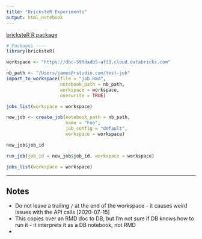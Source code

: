 ```yaml
---
title: "BricksteR Experiments"
output: html_notebook
---
```


[bricksteR R package](https://github.com/RafiKurlansik/bricksteR/)

```r
# Packages ----
library(bricksteR)
```

```r
workspace <- "https://dbc-590dadb5-af33.cloud.databricks.com"
```

```r
nb_path <- "/Users/james@rstudio.com/test-job"
import_to_workspace(file = "job.Rmd",
                    notebook_path = nb_path,
                    workspace = workspace,
                    overwrite = TRUE)
```

```r
jobs_list(workspace = workspace)
```

```r
new_job <- create_job(notebook_path = nb_path,
                      name = "Foo",
                      job_config = "default",
                      workspace = workspace)

new_job$job_id
```

```r
run_job(job_id = new_job$job_id, workspace = workspace)
```

```r
jobs_list(workspace = workspace)

```


---
## Notes
* Do not leave a trailing `/` at the end of the workspace - it causes weird issues with the API calls [2020-07-15]
* This copies over an RMD doc to DB, but I'm not sure if DB knows how to run it - it interprets it as a DB notebook, not RMD
* 


